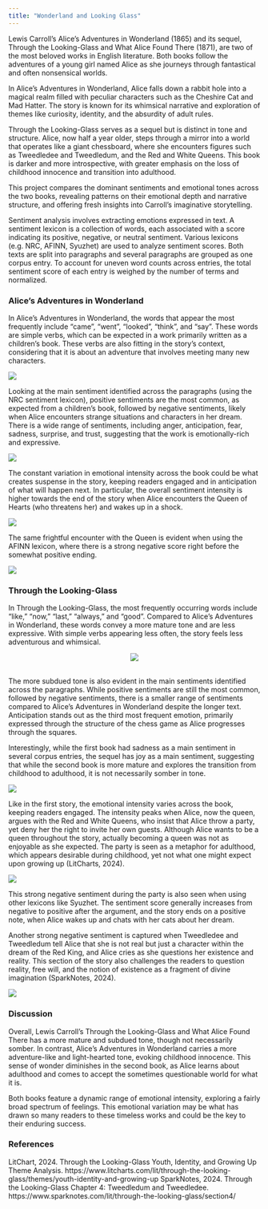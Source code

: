 ```yaml
---
title: "Wonderland and Looking Glass"
---
```


Lewis Carroll’s Alice’s Adventures in Wonderland (1865) and its sequel, Through the Looking-Glass and What Alice Found There (1871), are two of the most beloved works in English literature. Both books follow the adventures of a young girl named Alice as she journeys through fantastical and often nonsensical worlds.

In Alice’s Adventures in Wonderland, Alice falls down a rabbit hole into a magical realm filled with peculiar characters such as the Cheshire Cat and Mad Hatter. The story is known for its whimsical narrative and exploration of themes like curiosity, identity, and the absurdity of adult rules.

Through the Looking-Glass serves as a sequel but is distinct in tone and structure. Alice, now half a year older, steps through a mirror into a world that operates like a giant chessboard, where she encounters figures such as Tweedledee and Tweedledum, and the Red and White Queens. This book is darker and more introspective, with greater emphasis on the loss of childhood innocence and transition into adulthood. 

This project compares the dominant sentiments and emotional tones across the two books, revealing patterns on their emotional depth and narrative structure, and offering fresh insights into Carroll's imaginative storytelling.

Sentiment analysis involves extracting emotions expressed in text. A sentiment lexicon is a collection of words, each associated with a score indicating its positive, negative, or neutral sentiment. Various lexicons (e.g. NRC, AFINN, Syuzhet) are used to analyze sentiment scores. Both texts are split into paragraphs and several paragraphs are grouped as one corpus entry. To account for uneven word counts across entries, the total sentiment score of each entry is weighed by the number of terms and normalized.

### Alice’s Adventures in Wonderland
In Alice’s Adventures in Wonderland, the words that appear the most frequently include “came”, “went”, “looked”, “think”, and “say”. These words are simple verbs, which can be expected in a work primarily written as a children’s book. These verbs are also fitting in the story’s context, considering that it is about an adventure that involves meeting many new characters.

![](//images/alice/cloud1.png)

Looking at the main sentiment identified across the paragraphs (using the NRC sentiment lexicon), positive sentiments are the most common, as expected from a children’s book, followed by negative sentiments, likely when Alice encounters strange situations and characters in her dream. There is a wide range of sentiments, including anger, anticipation, fear, sadness, surprise, and trust, suggesting that the work is emotionally-rich and expressive.

![](//images/alice/hist1.png)

The constant variation in emotional intensity across the book could be what creates suspense in the story, keeping readers engaged and in anticipation of what will happen next. In particular, the overall sentiment intensity is higher towards the end of the story when Alice encounters the Queen of Hearts (who threatens her) and wakes up in a shock. 

![](//images/alice/nrc1.png)

The same frightful encounter with the Queen is evident when using the AFINN lexicon, where there is a strong negative score right before the somewhat positive ending. 

![](//images/alice/afinn1.png)

### Through the Looking-Glass
In Through the Looking-Glass, the most frequently occurring words include “like,” “now,” “last,” “always,” and “good". Compared to Alice’s Adventures in Wonderland, these words convey a more mature tone and are less expressive. With simple verbs appearing less often, the story feels less adventurous and whimsical. 

<center>
![](//images/alice/cloud2.png)
</center>
<br>
The more subdued tone is also evident in the main sentiments identified across the paragraphs. While positive sentiments are still the most common, followed by negative sentiments, there is a smaller range of sentiments compared to Alice’s Adventures in Wonderland despite the longer text. Anticipation stands out as the third most frequent emotion, primarily expressed through the structure of the chess game as Alice progresses through the squares.

Interestingly, while the first book had sadness as a main sentiment in several corpus entries, the sequel has joy as a main sentiment, suggesting that while the second book is more mature and explores the transition from childhood to adulthood, it is not necessarily somber in tone.  

![](//images/alice/hist2.png)

Like in the first story, the emotional intensity varies across the book, keeping readers engaged. The intensity peaks when Alice, now the queen, argues with the Red and White Queens, who insist that Alice throw a party, yet deny her the right to invite her own guests. Although Alice wants to be a queen throughout the story, actually becoming a queen was not as enjoyable as she expected. The party is seen as a metaphor for adulthood, which appears desirable during childhood, yet not what one might expect upon growing up (LitCharts, 2024). 

![](//images/alice/nrc2.png)

This strong negative sentiment during the party is also seen when using other lexicons like Syuzhet. The sentiment score generally increases from negative to positive after the argument, and the story ends on a positive note, when Alice wakes up and chats with her cats about her dream. 

Another strong negative sentiment is captured when Tweedledee and Tweedledum tell Alice that she is not real but just a character within the dream of the Red King, and Alice cries as she questions her existence and reality. This section of the story also challenges the readers to question reality, free will, and the notion of existence as a fragment of divine imagination (SparkNotes, 2024).

![](//images/alice/syuzhet2.png)

### Discussion
Overall, Lewis Carroll’s Through the Looking-Glass and What Alice Found There has a more mature and subdued tone, though not necessarily somber. In contrast, Alice’s Adventures in Wonderland carries a more adventure-like and light-hearted tone, evoking childhood innocence. This sense of wonder diminishes in the second book, as Alice learns about adulthood and comes to accept the sometimes questionable world for what it is. 

Both books feature a dynamic range of emotional intensity, exploring a fairly broad spectrum of feelings. This emotional variation may be what has drawn so many readers to these timeless works and could be the key to their enduring success.

### References
LitChart, 2024. Through the Looking-Glass Youth, Identity, and Growing Up Theme Analysis. https://www.litcharts.com/lit/through-the-looking-glass/themes/youth-identity-and-growing-up 
SparkNotes, 2024. Through the Looking-Glass Chapter 4: Tweedledum and Tweedledee. https://www.sparknotes.com/lit/through-the-looking-glass/section4/ 
